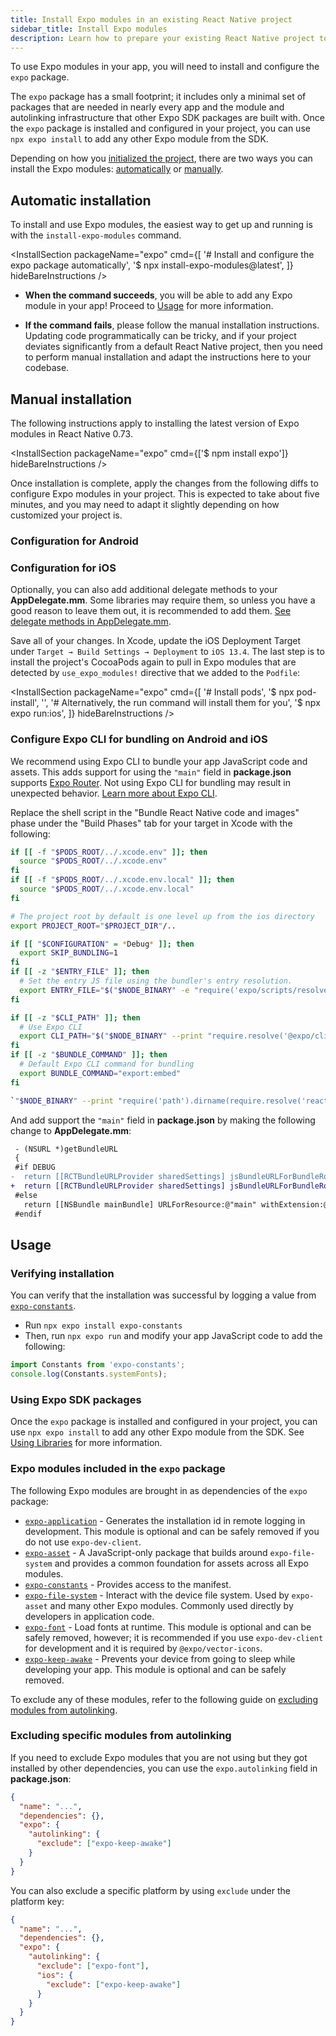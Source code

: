 ```yaml
---
title: Install Expo modules in an existing React Native project
sidebar_title: Install Expo modules
description: Learn how to prepare your existing React Native project to install and use any Expo module.
---
```



To use Expo modules in your app, you will need to install and configure the `expo` package.

The `expo` package has a small footprint; it includes only a minimal set of packages that are needed in nearly every app and the module and autolinking infrastructure that other Expo SDK packages are built with. Once the `expo` package is installed and configured in your project, you can use `npx expo install` to add any other Expo module from the SDK.

Depending on how you [initialized the project](/bare/overview/), there are two ways you can install the Expo modules: [automatically](#automatic-installation) or [manually](#manual-installation).

## Automatic installation

To install and use Expo modules, the easiest way to get up and running is with the `install-expo-modules` command.

<InstallSection
  packageName="expo"
  cmd={[
    '# Install and configure the expo package automatically',
    '$ npx install-expo-modules@latest',
  ]}
  hideBareInstructions
/>

- <YesIcon small /> **When the command succeeds**, you will be able to add any Expo module in your
  app! Proceed to [Usage](#usage) for more information.

- <NoIcon small /> **If the command fails**, please follow the manual installation instructions.
  Updating code programmatically can be tricky, and if your project deviates significantly from a
  default React Native project, then you need to perform manual installation and adapt the
  instructions here to your codebase.

## Manual installation

The following instructions apply to installing the latest version of Expo modules in React Native 0.73.

<InstallSection packageName="expo" cmd={['$ npm install expo']} hideBareInstructions />

Once installation is complete, apply the changes from the following diffs to configure Expo modules in your project. This is expected to take about five minutes, and you may need to adapt it slightly depending on how customized your project is.

### Configuration for Android

<DiffBlock source="/static/diffs/expo-android.diff" />

### Configuration for iOS

<DiffBlock source="/static/diffs/expo-ios.diff" />

Optionally, you can also add additional delegate methods to your **AppDelegate.mm**. Some libraries may require them, so unless you have a good reason to leave them out, it is recommended to add them. [See delegate methods in AppDelegate.mm](https://github.com/expo/expo/blob/main/templates/expo-template-bare-minimum/ios/HelloWorld/AppDelegate.mm#L28-L55).

Save all of your changes. In Xcode, update the iOS Deployment Target under `Target → Build Settings → Deployment` to `iOS 13.4`. The last step is to install the project's CocoaPods again to pull in Expo modules that are detected by `use_expo_modules!` directive that we added to the `Podfile`:

<InstallSection
  packageName="expo"
  cmd={[
    '# Install pods',
    '$ npx pod-install',
    '',
    '# Alternatively, the run command will install them for you',
    '$ npx expo run:ios',
  ]}
  hideBareInstructions
/>

### Configure Expo CLI for bundling on Android and iOS

We recommend using Expo CLI to bundle your app JavaScript code and assets. This adds support for using the `"main"` field in **package.json** supports [Expo Router](/router/introduction/). Not using Expo CLI for bundling may result in unexpected behavior. [Learn more about Expo CLI](/bare/using-expo-cli/).

<Collapsible summary="Extend expo/metro-config in your metro.config.js">
  <DiffBlock source="/static/diffs/metro-config.diff" />
</Collapsible>

<Collapsible summary="Configure Android project to bundle with Expo CLI">
  <DiffBlock source="/static/diffs/expo-cli-android.diff" />
</Collapsible>

<Collapsible summary="Configure iOS project to bundle with Expo CLI">

Replace the shell script in the "Bundle React Native code and images" phase under the "Build Phases" tab for your target in Xcode with the following:

```sh
if [[ -f "$PODS_ROOT/../.xcode.env" ]]; then
  source "$PODS_ROOT/../.xcode.env"
fi
if [[ -f "$PODS_ROOT/../.xcode.env.local" ]]; then
  source "$PODS_ROOT/../.xcode.env.local"
fi

# The project root by default is one level up from the ios directory
export PROJECT_ROOT="$PROJECT_DIR"/..

if [[ "$CONFIGURATION" = *Debug* ]]; then
  export SKIP_BUNDLING=1
fi
if [[ -z "$ENTRY_FILE" ]]; then
  # Set the entry JS file using the bundler's entry resolution.
  export ENTRY_FILE="$("$NODE_BINARY" -e "require('expo/scripts/resolveAppEntry')" "$PROJECT_ROOT" ios relative | tail -n 1)"
fi

if [[ -z "$CLI_PATH" ]]; then
  # Use Expo CLI
  export CLI_PATH="$("$NODE_BINARY" --print "require.resolve('@expo/cli')")"
fi
if [[ -z "$BUNDLE_COMMAND" ]]; then
  # Default Expo CLI command for bundling
  export BUNDLE_COMMAND="export:embed"
fi

`"$NODE_BINARY" --print "require('path').dirname(require.resolve('react-native/package.json')) + '/scripts/react-native-xcode.sh'"`
```

And add support the `"main"` field in **package.json** by making the following change to **AppDelegate.mm**:

```diff
 - (NSURL *)getBundleURL
 {
 #if DEBUG
-  return [[RCTBundleURLProvider sharedSettings] jsBundleURLForBundleRoot:@"index"];
+  return [[RCTBundleURLProvider sharedSettings] jsBundleURLForBundleRoot:@".expo/.virtual-metro-entry"];
 #else
   return [[NSBundle mainBundle] URLForResource:@"main" withExtension:@"jsbundle"];
 #endif
```

</Collapsible>

## Usage

### Verifying installation

You can verify that the installation was successful by logging a value from [`expo-constants`](/versions/latest/sdk/constants).

- Run `npx expo install expo-constants`
- Then, run `npx expo run` and modify your app JavaScript code to add the following:

```js
import Constants from 'expo-constants';
console.log(Constants.systemFonts);
```

### Using Expo SDK packages

Once the `expo` package is installed and configured in your project, you can use `npx expo install` to add any other Expo module from the SDK. See [Using Libraries](/workflow/using-libraries) for more information.

### Expo modules included in the `expo` package

The following Expo modules are brought in as dependencies of the `expo` package:

- [`expo-application`](/versions/latest/sdk/application) - Generates the installation id in remote logging in development. This module is optional and can be safely removed if you do not use `expo-dev-client`.
- [`expo-asset`](/versions/latest/sdk/asset) - A JavaScript-only package that builds around `expo-file-system` and provides a common foundation for assets across all Expo modules.
- [`expo-constants`](/versions/latest/sdk/constants) - Provides access to the manifest.
- [`expo-file-system`](/versions/latest/sdk/filesystem) - Interact with the device file system. Used by `expo-asset` and many other Expo modules. Commonly used directly by developers in application code.
- [`expo-font`](/versions/latest/sdk/font) - Load fonts at runtime. This module is optional and can be safely removed, however; it is recommended if you use `expo-dev-client` for development and it is required by `@expo/vector-icons`.
- [`expo-keep-awake`](/versions/latest/sdk/keep-awake) - Prevents your device from going to sleep while developing your app. This module is optional and can be safely removed.

To exclude any of these modules, refer to the following guide on [excluding modules from autolinking](#excluding-specific-modules-from-autolinking).

### Excluding specific modules from autolinking

If you need to exclude Expo modules that you are not using but they got installed by other dependencies, you can use the `expo.autolinking` field in **package.json**:

```json package.json
{
  "name": "...",
  "dependencies": {},
  "expo": {
    "autolinking": {
      "exclude": ["expo-keep-awake"]
    }
  }
}
```

You can also exclude a specific platform by using `exclude` under the platform key:

```json package.json
{
  "name": "...",
  "dependencies": {},
  "expo": {
    "autolinking": {
      "exclude": ["expo-font"],
      "ios": {
        "exclude": ["expo-keep-awake"]
      }
    }
  }
}
```
